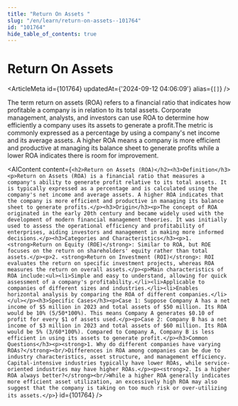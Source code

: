```yaml
---
title: "Return On Assets "
slug: "/en/learn/return-on-assets--101764"
id: "101764"
hide_table_of_contents: true
---
```



# Return On Assets 

<ArticleMeta id={101764} updatedAt={'2024-09-12 04:06:09'} alias={`[]`} />
<div className='border-solid border-b border-t-0 my-4 border-[var(--ifm-color-gray-300)]' />

The term return on assets (ROA) refers to a financial ratio that indicates how profitable a company is in relation to its total assets. Corporate management, analysts, and investors can use ROA to determine how efficiently a company uses its assets to generate a profit.The metric is commonly expressed as a percentage by using a company's net income and its average assets. A higher ROA means a company is more efficient and productive at managing its balance sheet to generate profits while a lower ROA indicates there is room for improvement.

<AIContent content={`<h2>Return on Assets (ROA)</h2><h3>Definition</h3><p>Return on Assets (ROA) is a financial ratio that measures a company's ability to generate profit relative to its total assets. It is typically expressed as a percentage and is calculated using the company's net income and average assets. A higher ROA indicates that the company is more efficient and productive in managing its balance sheet to generate profits.</p><h3>Origin</h3><p>The concept of ROA originated in the early 20th century and became widely used with the development of modern financial management theories. It was initially used to assess the operational efficiency and profitability of enterprises, aiding investors and management in making more informed decisions.</p><h3>Categories and Characteristics</h3><p>1. <strong>Return on Equity (ROE)</strong>: Similar to ROA, but ROE focuses on the return on shareholders' equity rather than total assets.</p><p>2. <strong>Return on Investment (ROI)</strong>: ROI evaluates the return on specific investment projects, whereas ROA measures the return on overall assets.</p><p>Main characteristics of ROA include:<ul><li>Simple and easy to understand, allowing for quick assessment of a company's profitability.</li><li>Applicable to companies of different sizes and industries.</li><li>Enables horizontal analysis by comparing the ROA of different companies.</li></ul></p><h3>Specific Cases</h3><p>Case 1: Suppose Company A has a net income of $5 million in 2023 and total assets of $50 million. Its ROA would be 10% (5/50*100%). This means Company A generates $0.10 of profit for every $1 of assets used.</p><p>Case 2: Company B has a net income of $3 million in 2023 and total assets of $60 million. Its ROA would be 5% (3/60*100%). Compared to Company A, Company B is less efficient in using its assets to generate profit.</p><h3>Common Questions</h3><p><strong>1. Why do different companies have varying ROAs?</strong><br/>Differences in ROA among companies can be due to industry characteristics, asset structure, and management efficiency. Capital-intensive industries typically have lower ROAs, while service-oriented industries may have higher ROAs.</p><p><strong>2. Is a higher ROA always better?</strong><br/>While a higher ROA generally indicates more efficient asset utilization, an excessively high ROA may also suggest that the company is taking on too much risk or over-utilizing its assets.</p>`} id={101764} />
